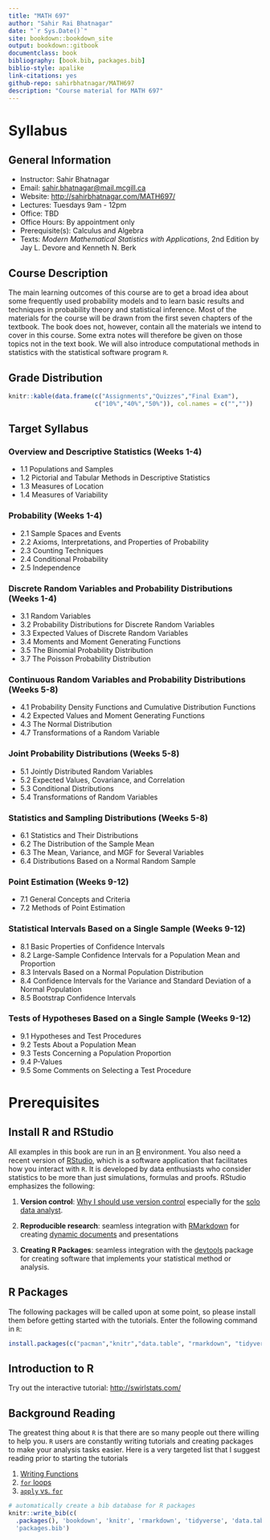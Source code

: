 ```yaml
--- 
title: "MATH 697"
author: "Sahir Rai Bhatnagar"
date: "`r Sys.Date()`"
site: bookdown::bookdown_site
output: bookdown::gitbook
documentclass: book
bibliography: [book.bib, packages.bib]
biblio-style: apalike
link-citations: yes
github-repo: sahirbhatnagar/MATH697
description: "Course material for MATH 697"
---
```


# Syllabus {-}


## General Information {-}

- Instructor: Sahir Bhatnagar
- Email: [sahir.bhatnagar@mail.mcgill.ca](mailto:sahir.bhatnagar@mail.mcgill.ca)
- Website: [http://sahirbhatnagar.com/MATH697/](http://sahirbhatnagar.com/MATH697/)
- Lectures: Tuesdays 9am - 12pm
- Office: TBD
- Office Hours: By appointment only
- Prerequisite(s): Calculus and Algebra
- Texts: _Modern Mathematical Statistics with Applications_, 2nd Edition by Jay L. Devore and Kenneth N. Berk

## Course Description {-}

The main learning outcomes of this course are to get a broad idea about some frequently used probability models and to learn basic results and techniques in probability theory and statistical inference. Most of the materials for the course will be drawn from the first seven chapters of the textbook. The book does not, however, contain all the materials we intend to cover in this course. Some extra notes will therefore be given on those topics not in the text book. We will also introduce computational methods in statistics with the statistical software program `R`.



## Grade Distribution  {-}

```r
knitr::kable(data.frame(c("Assignments","Quizzes","Final Exam"),
                        c("10%","40%","50%")), col.names = c("",""))
```

## Target Syllabus {-}

### Overview and Descriptive Statistics (Weeks 1-4)  {-}
- 1.1 Populations and Samples 
- 1.2 Pictorial and Tabular Methods in Descriptive Statistics 
- 1.3 Measures of Location 
- 1.4 Measures of Variability

### Probability (Weeks 1-4)  {-}
- 2.1 Sample Spaces and Events
- 2.2 Axioms, Interpretations, and Properties of Probability
- 2.3 Counting Techniques 
- 2.4 Conditional Probability 
- 2.5 Independence

### Discrete Random Variables and Probability Distributions (Weeks 1-4)  {-}
  
- 3.1 Random Variables 
- 3.2 Probability Distributions for Discrete Random Variables 
- 3.3 Expected Values of Discrete Random Variables 
- 3.4 Moments and Moment Generating Functions 
- 3.5 The Binomial Probability Distribution 
- 3.7 The Poisson Probability Distribution 

### Continuous Random Variables and Probability Distributions (Weeks 5-8) {-}

- 4.1 Probability Density Functions and Cumulative Distribution Functions 
- 4.2 Expected Values and Moment Generating Functions 
- 4.3 The Normal Distribution 
- 4.7 Transformations of a Random Variable 


### Joint Probability Distributions (Weeks 5-8) {-}

- 5.1 Jointly Distributed Random Variables 
- 5.2 Expected Values, Covariance, and Correlation 
- 5.3 Conditional Distributions 
- 5.4 Transformations of Random Variables 

### Statistics and Sampling Distributions (Weeks 5-8) {-}

- 6.1 Statistics and Their Distributions 
- 6.2 The Distribution of the Sample Mean 
- 6.3 The Mean, Variance, and MGF for Several Variables 
- 6.4 Distributions Based on a Normal Random Sample 

### Point Estimation (Weeks 9-12) {-}

- 7.1 General Concepts and Criteria 
- 7.2 Methods of Point Estimation 

### Statistical Intervals Based on a Single Sample (Weeks 9-12) {-}
- 8.1 Basic Properties of Confidence Intervals 
- 8.2 Large-Sample Confidence Intervals for a Population Mean and Proportion 
- 8.3 Intervals Based on a Normal Population Distribution 
- 8.4 Confidence Intervals for the Variance and Standard Deviation of a Normal Population 
- 8.5 Bootstrap Confidence Intervals 

### Tests of Hypotheses Based on a Single Sample (Weeks 9-12) {-}

- 9.1 Hypotheses and Test Procedures 
- 9.2 Tests About a Population Mean 
- 9.3 Tests Concerning a Population Proportion 
- 9.4 P-Values 
- 9.5 Some Comments on Selecting a Test Procedure 



# Prerequisites {-}

## Install R and RStudio  {-}

All examples in this book are run in an [R](https://cran.r-project.org/) environment. You also need a recent version of [RStudio](https://www.rstudio.com/products/rstudio/download/preview/), which is a software application that facilitates how you interact with `R`. It is developed by data enthusiasts who consider statistics to be more than just simulations, formulas and proofs. RStudio emphasizes the following: 

1. **Version control**:  [Why I should use version control](http://stackoverflow.com/questions/1408450/why-should-i-use-version-control) especially for the [solo data analyst](http://stackoverflow.com/questions/2712421/r-and-version-control-for-the-solo-data-analyst).

2. **Reproducible research**: seamless integration with [RMarkdown](http://rmarkdown.rstudio.com/) for creating [dynamic documents](http://yihui.name/knitr/) and presentations

3. **Creating R Packages**: seamless integration with the [devtools](https://github.com/hadley/devtools) package for creating software that implements your statistical method or analysis. 



## R Packages  {-}

The following packages will be called upon at some point, so please install them before getting started with the tutorials. Enter the following command in `R`:

```r
install.packages(c("pacman","knitr","data.table", "rmarkdown", "tidyverse", "boot", "Hmisc"))
```


## Introduction to R {-}

Try out the interactive tutorial: [http://swirlstats.com/](http://swirlstats.com/)


## Background Reading  {-}

The greatest thing about `R` is that there are so many people out there willing to help you. `R` users are constantly writing tutorials and creating packages to make your analysis tasks easier. Here is a very targeted list that I suggest reading prior to starting the tutorials

1. [Writing Functions](http://r4ds.had.co.nz/functions.html) 
2. [`for` loops](http://r4ds.had.co.nz/iteration.html)
3. [`apply` vs. `for`](https://kbroman.wordpress.com/2013/04/02/apply-vs-for/)



```r
# automatically create a bib database for R packages
knitr::write_bib(c(
  .packages(), 'bookdown', 'knitr', 'rmarkdown', 'tidyverse', 'data.table', 'Hmisc', 'boot'), 
  'packages.bib')
```
